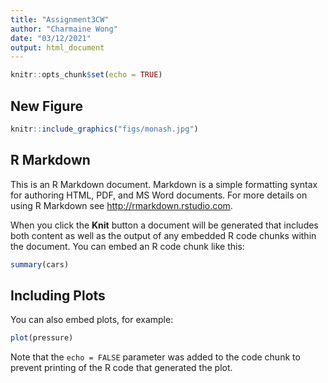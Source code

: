 ```yaml
---
title: "Assignment3CW"
author: "Charmaine Wong"
date: "03/12/2021"
output: html_document
---
```


```r
knitr::opts_chunk$set(echo = TRUE)
```

## New Figure

```r
knitr::include_graphics("figs/monash.jpg")

```



## R Markdown

This is an R Markdown document. Markdown is a simple formatting syntax for authoring HTML, PDF, and MS Word documents. For more details on using R Markdown see <http://rmarkdown.rstudio.com>.

When you click the **Knit** button a document will be generated that includes both content as well as the output of any embedded R code chunks within the document. You can embed an R code chunk like this:

```r
summary(cars)
```

## Including Plots

You can also embed plots, for example:

```r
plot(pressure)
```

Note that the `echo = FALSE` parameter was added to the code chunk to prevent printing of the R code that generated the plot.
